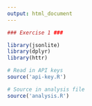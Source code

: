 ```yaml
---
output: html_document
---
```



```r
### Exercise 1 ###

library(jsonlite)
library(dplyr)
library(httr)

# Read in API keys
source('api-key.R')

# Source in analysis file
source('analysis.R')
```
